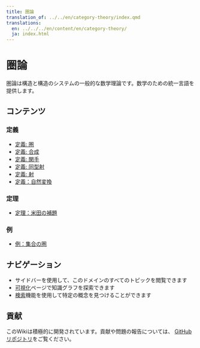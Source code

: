```yaml
---
title: 圏論
translation_of: ../../en/category-theory/index.qmd
translations:
  en: ../../../en/content/en/category-theory/
  ja: index.html
---
```


# 圏論

圏論は構造と構造のシステムの一般的な数学理論です。数学のための統一言語を提供します。

## コンテンツ

### 定義

- [定義: 圏](def-category.qmd)
- [定義: 合成](def-composition.qmd)
- [定義: 関手](def-functor.qmd)
- [定義: 同型射](def-isomorphism.qmd)
- [定義: 射](def-morphism.qmd)
- [定義：自然変換](def-natural-transformation.qmd)

### 定理

- [定理：米田の補題](thm-yoneda.qmd)

### 例

- [例：集合の圏](ex-set-category.qmd)

## ナビゲーション

- サイドバーを使用して、このドメインのすべてのトピックを閲覧できます
- [可視化](../../visualizations-ja.html)ページで知識グラフを探索できます
- [検索](../../search-ja.html)機能を使用して特定の概念を見つけることができます

## 貢献

このWikiは積極的に開発されています。貢献や問題の報告については、
[GitHubリポジトリ](https://github.com/RK0429/ModernMath)をご覧ください。
